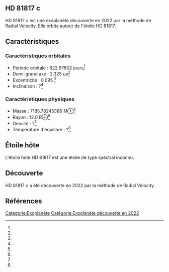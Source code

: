 == HD 81817 c ==

{{Infobox Exoplanète
| nom = HD 81817 c
| image = 
| légende = 
| étoile = HD 81817
| constellation = 
| ascension_droite = 
| déclinaison = 
| distance = ?
| type_spectral = ?
| masse = 7185.78245386 M⊕<ref></ref>
| rayon = 12.0 R⊕<ref></ref>
| densité = ?<ref></ref>
| gravité = ?<ref></ref>
| température = ?<ref></ref>
| période = 622.97802 j<ref></ref>
| demi_grand_axe = 2.325 ua<ref></ref>
| excentricité = 0.095 <ref></ref>
| inclinaison = ?<ref></ref>
| méthode_découverte = Radial Velocity
| date_découverte = 2022
| statut = Confirmée
}}

HD 81817 c est une exoplanète découverte en 2022 par la méthode de Radial Velocity. Elle orbite autour de l'étoile HD 81817.

== Caractéristiques ==

=== Caractéristiques orbitales ===
* Période orbitale : 622.97802 jours<ref></ref>
* Demi-grand axe : 2.325 ua<ref></ref>
* Excentricité : 0.095 <ref></ref>
* Inclinaison : ?<ref></ref>

=== Caractéristiques physiques ===
* Masse : 7185.78245386 M⊕<ref></ref>
* Rayon : 12.0 R⊕<ref></ref>
* Densité : ?<ref></ref>
* Température d'équilibre : ?<ref></ref>

== Étoile hôte ==

{{Infobox Étoile
| nom = HD 81817
| image = 
| légende = 
| constellation = 
| ascension_droite = 
| déclinaison = 
| distance = ?
| type_spectral = ?
| magnitude_absolue = 
| magnitude_apparente = 
| masse = ?<ref></ref>
| rayon = ?<ref></ref>
| température = ?<ref></ref>
| métallicité = ?<ref></ref>
| âge = ?<ref></ref>
}}

L'étoile hôte HD 81817 est une étoile de type spectral inconnu.

== Découverte ==

HD 81817 c a été découverte en 2022 par la méthode de Radial Velocity.

== Références ==
<references />

[[Catégorie:Exoplanète]]
[[Catégorie:Exoplanète découverte en 2022]]
